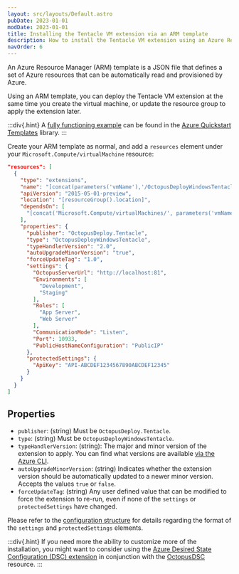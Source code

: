 ```yaml
---
layout: src/layouts/Default.astro
pubDate: 2023-01-01
modDate: 2023-01-01
title: Installing the Tentacle VM extension via an ARM template
description: How to install the Tentacle VM extension using an Azure Resource Manager (ARM) template
navOrder: 6
---
```


<AzureVMExtensionDeprecated />

An Azure Resource Manager (ARM) template is a JSON file that defines a set of Azure resources that can be automatically read and provisioned by Azure.

Using an ARM template, you can deploy the Tentacle VM extension at the same time you create the virtual machine, or update the resource group to apply the extension later.

:::div{.hint}
A [fully functioning example](https://azure.microsoft.com/en-gb/resources/templates/octopus-deploy-tentacle-windows/) can be found in the [Azure Quickstart Templates](https://azure.microsoft.com/en-gb/resources/templates/) library.
:::

Create your ARM template as normal, and add a `resources` element under your `Microsoft.Compute/virtualMachine` resource:

```json
"resources": [
  {
    "type": "extensions",
    "name": "[concat(parameters('vmName'),'/OctopusDeployWindowsTentacle')]",
    "apiVersion": "2015-05-01-preview",
    "location": "[resourceGroup().location]",
    "dependsOn": [
      "[concat('Microsoft.Compute/virtualMachines/', parameters('vmName'))]"
    ],
    "properties": {
      "publisher": "OctopusDeploy.Tentacle",
      "type": "OctopusDeployWindowsTentacle",
      "typeHandlerVersion": "2.0",
      "autoUpgradeMinorVersion": "true",
      "forceUpdateTag": "1.0",
      "settings": {
        "OctopusServerUrl": "http://localhost:81",
        "Environments": [
          "Development",
          "Staging"
        ],
        "Roles": [
          "App Server",
          "Web Server"
        ],
        "CommunicationMode": "Listen",
        "Port": 10933,
        "PublicHostNameConfiguration": "PublicIP"
      },
      "protectedSettings": {
        "ApiKey": "API-ABCDEF1234567890ABCDEF12345"
      }
    }
  }
]
```

## Properties

* `publisher`: (string) Must be `OctopusDeploy.Tentacle`.
* `type`: (string) Must be `OctopusDeployWindowsTentacle`.
* `typeHandlerVersion`: (string): The major and minor version of the extension to apply. You can find what versions are available [via the Azure CLI](/docs/infrastructure/deployment-targets/tentacle/windows/azure-virtual-machines/via-the-azure-cli).
* `autoUpgradeMinorVersion`: (string) Indicates whether the extension version should be automatically updated to a newer minor version. Accepts the values `true` or `false`.
* `forceUpdateTag`: (string) Any user defined value that can be modified to force the extension to re-run, even if none of the `settings` or `protectedSettings` have changed.

Please refer to the [configuration structure](/docs/infrastructure/deployment-targets/tentacle/windows/azure-virtual-machines/configuration-structure) for details regarding the format of the `settings` and `protectedSettings` elements.

:::div{.hint}
If you need more the ability to customize more of the installation, you might want to consider using the [Azure Desired State Configuration (DSC) extension](https://docs.microsoft.com/en-us/azure/virtual-machines/extensions/dsc-overview) in conjunction with the [OctopusDSC](https://www.powershellgallery.com/packages/OctopusDSC) resource.
:::
